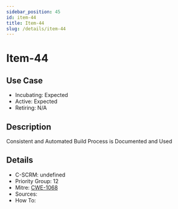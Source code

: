 ```yaml
---
sidebar_position: 45
id: item-44
title: Item-44
slug: /details/item-44
---
```


# Item-44

## Use Case

- Incubating: Expected
- Active: Expected
- Retiring: N/A

## Description

Consistent and Automated Build Process is Documented and Used

## Details

- C-SCRM: undefined
- Priority Group: 12
- Mitre: [CWE-1068](https://cwe.mitre.org/data/definitions/1068.html)
- Sources: 
- How To: 

